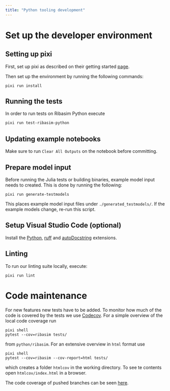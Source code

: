 ```yaml
---
title: "Python tooling development"
---
```


# Set up the developer environment

## Setting up pixi

First, set up pixi as described on their getting started [page](https://prefix.dev/docs/pixi/overview).

Then set up the environment by running the following commands:

```
pixi run install
```


## Running the tests {#sec-test}

In order to run tests on Ribasim Python execute

```bash
pixi run test-ribasim-python
```

## Updating example notebooks

Make sure to run `Clear All Outputs` on the notebook before committing.

## Prepare model input

Before running the Julia tests or building binaries, example model input needs to created.
This is done by running the following:

```
pixi run generate-testmodels
```

This places example model input files under `./generated_testmodels/`.
If the example models change, re-run this script.

## Setup Visual Studio Code (optional) {#sec-vscode}

Install the [Python](https://marketplace.visualstudio.com/items?itemName=ms-python.python), [ruff](https://marketplace.visualstudio.com/items?itemName=charliermarsh.ruff) and [autoDocstring](https://marketplace.visualstudio.com/items?itemName=njpwerner.autodocstring) extensions.

## Linting

To run our linting suite locally, execute:

```
pixi run lint
```

# Code maintenance {#sec-codecov}

For new features new tests have to be added. To monitor how much of the code is covered by the tests we use [Codecov](https://about.codecov.io/).
For a simple overview of the local code coverage run
```
pixi shell
pytest --cov=ribasim tests/
```
from  `python/ribasim`. For an extensive overview in `html` format use
```
pixi shell
pytest --cov=ribasim --cov-report=html tests/
```
which creates a folder `htmlcov` in the working directory. To see te contents open `htmlcov/index.html` in a browser.

The code coverage of pushed branches can be seen [here](https://app.codecov.io/gh/Deltares/Ribasim).
